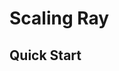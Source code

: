 # Scaling Ray

## Quick Start


<Cards num={2}>
  <Card
    arrow
    title="Ray"
    href="/">
  </Card>
  <Card
    arrow
    title="Something"
    href="/">
  </Card>
</Cards>

